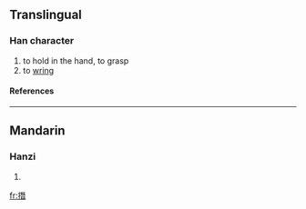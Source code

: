 ==Translingual==
===Han character===
{{Han char|rn=64|rad=手|as=12|sn=15|four=|canj=手一山日 (QMUA)}}
# to hold in the hand, to grasp
# to [[wring]]
====References====
{{Han ref|kx=0453.310|dkj=12687|dj=0803.140|hdz=31956.010|uh=648D|ud=25741}}

----
==Mandarin==
===Hanzi===
{{cmn-hanzi|pin=[[xián]] (xian2), [[zǎn]] (zan3)|wg=hsien<sup>2</sup>, tsan<sup>3</sup>}}
# {{defn|Mandarin}}

[[fr:撍]]